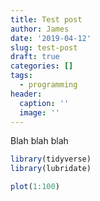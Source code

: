 ```yaml
---
title: Test post
author: James
date: '2019-04-12'
slug: test-post
draft: true
categories: []
tags:
  - programming
header:
  caption: ''
  image: ''
---
```


Blah blah blah

```r
library(tidyverse)
library(lubridate)

plot(1:100)
```

